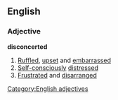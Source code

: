==English==
===Adjective===
'''disconcerted'''
#[[Ruffled]], [[upset]] and [[embarrassed]]
#[[Self-consciously]] [[distressed]]
#[[Frustrated]] and [[disarranged]]
[[Category:English adjectives]]